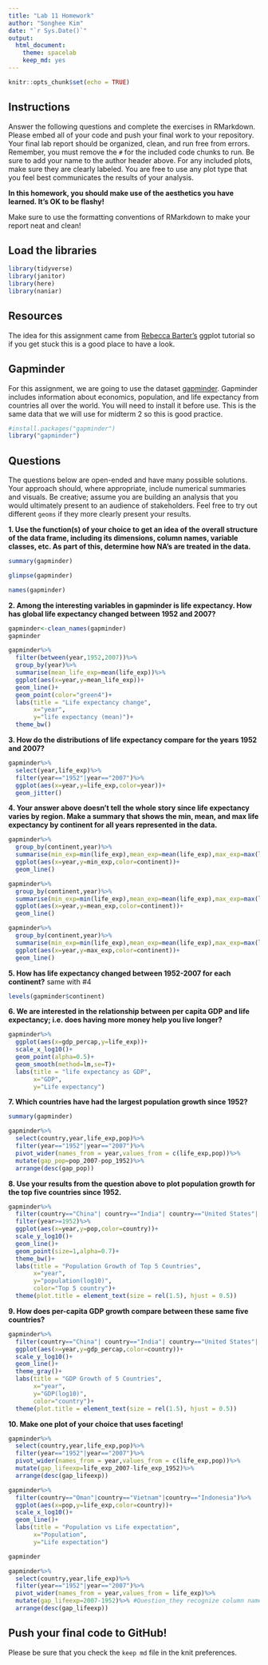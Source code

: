 ```yaml
---
title: "Lab 11 Homework"
author: "Songhee Kim"
date: "`r Sys.Date()`"
output:
  html_document: 
    theme: spacelab
    keep_md: yes
---
```


```r
knitr::opts_chunk$set(echo = TRUE)
```

## Instructions
Answer the following questions and complete the exercises in RMarkdown. Please embed all of your code and push your final work to your repository. Your final lab report should be organized, clean, and run free from errors. Remember, you must remove the `#` for the included code chunks to run. Be sure to add your name to the author header above. For any included plots, make sure they are clearly labeled. You are free to use any plot type that you feel best communicates the results of your analysis.  

**In this homework, you should make use of the aesthetics you have learned. It's OK to be flashy!**

Make sure to use the formatting conventions of RMarkdown to make your report neat and clean!  

## Load the libraries
```r
library(tidyverse)
library(janitor)
library(here)
library(naniar)
``` 

## Resources
The idea for this assignment came from [Rebecca Barter's](http://www.rebeccabarter.com/blog/2017-11-17-ggplot2_tutorial/) ggplot tutorial so if you get stuck this is a good place to have a look.  

## Gapminder
For this assignment, we are going to use the dataset [gapminder](https://cran.r-project.org/web/packages/gapminder/index.html). Gapminder includes information about economics, population, and life expectancy from countries all over the world. You will need to install it before use. This is the same data that we will use for midterm 2 so this is good practice.
```r
#install.packages("gapminder")
library("gapminder")
```

## Questions
The questions below are open-ended and have many possible solutions. Your approach should, where appropriate, include numerical summaries and visuals. Be creative; assume you are building an analysis that you would ultimately present to an audience of stakeholders. Feel free to try out different `geoms` if they more clearly present your results.  

**1. Use the function(s) of your choice to get an idea of the overall structure of the data frame, including its dimensions, column names, variable classes, etc. As part of this, determine how NA's are treated in the data.**  
```r
summary(gapminder)
```

```r
glimpse(gapminder)
```

```r
names(gapminder)
```


**2. Among the interesting variables in gapminder is life expectancy. How has global life expectancy changed between 1952 and 2007?**
```r
gapminder<-clean_names(gapminder)
gapminder
```

```r
gapminder%>%
  filter(between(year,1952,2007))%>%
  group_by(year)%>%
  summarise(mean_life_exp=mean(life_exp))%>%
  ggplot(aes(x=year,y=mean_life_exp))+
  geom_line()+
  geom_point(color="green4")+
  labs(title = "Life expectancy change",
       x="year",
       y="life expectancy (mean)")+
  theme_bw()
```


**3. How do the distributions of life expectancy compare for the years 1952 and 2007?**

```r
gapminder%>%
  select(year,life_exp)%>%
  filter(year=="1952"|year=="2007")%>%
  ggplot(aes(x=year,y=life_exp,color=year))+
  geom_jitter()
```


**4. Your answer above doesn't tell the whole story since life expectancy varies by region. Make a summary that shows the min, mean, and max life expectancy by continent for all years represented in the data.**
```r
gapminder%>%
  group_by(continent,year)%>%
  summarise(min_exp=min(life_exp),mean_exp=mean(life_exp),max_exp=max(life_exp))%>%
  ggplot(aes(x=year,y=min_exp,color=continent))+
  geom_line()
```
```r
gapminder%>%
  group_by(continent,year)%>%
  summarise(min_exp=min(life_exp),mean_exp=mean(life_exp),max_exp=max(life_exp))%>%
  ggplot(aes(x=year,y=mean_exp,color=continent))+
  geom_line()
```
```r
gapminder%>%
  group_by(continent,year)%>%
  summarise(min_exp=min(life_exp),mean_exp=mean(life_exp),max_exp=max(life_exp))%>%
  ggplot(aes(x=year,y=max_exp,color=continent))+
  geom_line()
```

**5. How has life expectancy changed between 1952-2007 for each continent?**
same with #4
```r
levels(gapminder$continent)
```



**6. We are interested in the relationship between per capita GDP and life expectancy; i.e. does having more money help you live longer?**
```r
gapminder%>%
  ggplot(aes(x=gdp_percap,y=life_exp))+
  scale_x_log10()+
  geom_point(alpha=0.5)+
  geom_smooth(method=lm,se=T)+
  labs(title = "life expectancy as GDP",
       x="GDP",
       y="Life expectancy")
```

**7. Which countries have had the largest population growth since 1952?**
```r
summary(gapminder)
```
```r
gapminder%>%
  select(country,year,life_exp,pop)%>%
  filter(year=="1952"|year=="2007")%>%
  pivot_wider(names_from = year,values_from = c(life_exp,pop))%>%
  mutate(gap_pop=pop_2007-pop_1952)%>%
  arrange(desc(gap_pop))
```



**8. Use your results from the question above to plot population growth for the top five countries since 1952.**
```r
gapminder%>%
  filter(country=="China"| country=="India"| country=="United States"| country=="Indonesia"|country=="Brazil")%>%
  filter(year>=1952)%>%
  ggplot(aes(x=year,y=pop,color=country))+
  scale_y_log10()+
  geom_line()+
  geom_point(size=1,alpha=0.7)+
  theme_bw()+
  labs(title = "Population Growth of Top 5 Countries",
       x="year",
       y="population(log10)",
       color="Top 5 country")+
  theme(plot.title = element_text(size = rel(1.5), hjust = 0.5))
```

**9. How does per-capita GDP growth compare between these same five countries?**
```r
gapminder%>%
  filter(country=="China"| country=="India"| country=="United States"| country=="Indonesia"|country=="Brazil")%>%
  ggplot(aes(x=year,y=gdp_percap,color=country))+
  scale_y_log10()+
  geom_line()+
  theme_gray()+
  labs(title = "GDP Growth of 5 Countries",
       x="year",
       y="GDP(log10)",
       color="country")+
  theme(plot.title = element_text(size = rel(1.5), hjust = 0.5))
```

**10. Make one plot of your choice that uses faceting!**
```r
gapminder%>%
  select(country,year,life_exp,pop)%>%
  filter(year=="1952"|year=="2007")%>%
  pivot_wider(names_from = year,values_from = c(life_exp,pop))%>%
  mutate(gap_lifeexp=life_exp_2007-life_exp_1952)%>%
  arrange(desc(gap_lifeexp))
```
```r
gapminder%>%
  filter(country=="Oman"|country=="Vietnam"|country=="Indonesia")%>%
  ggplot(aes(x=pop,y=life_exp,color=country))+
  scale_x_log10()+
  geom_line()+
  labs(title = "Population vs Life expectation",
       x="Population",
       y="Life expectation")
```

```r
gapminder
```



```r
gapminder%>%
  select(country,year,life_exp)%>%
  filter(year=="1952"|year=="2007")%>%
  pivot_wider(names_from = year,values_from = life_exp)%>%
  mutate(gap_lifeexp=2007-1952)%>% #Question_they recognize column name as real number 
  arrange(desc(gap_lifeexp))
```

## Push your final code to GitHub!
Please be sure that you check the `keep md` file in the knit preferences. 